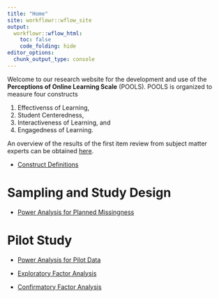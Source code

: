 ```yaml
---
title: "Home"
site: workflowr::wflow_site
output:
  workflowr::wflow_html:
    toc: false
    code_folding: hide
editor_options:
  chunk_output_type: console
---
```


Welcome to our research website for the development and use of the __Perceptions of Online Learning Scale__ (POOLS).
POOLS is organized to measure four constructs

1. Effectivenss of Learning,
2. Student Centeredness, 
3. Interactiveness of Learning, and
4. Engagedness of Learning.

An overview of the results of the first item review from subject matter experts can be obtained [here](static/Overivew of Item Review Results.docx).


* [Construct Definitions](pools-definitions.html)


# Sampling and Study Design

* [Power Analysis for Planned Missingness](power-calculation.html)

# Pilot Study

* [Power Analysis for Pilot Data](pilot-study-power-calculation.html)

* [Exploratory Factor Analysis](pilot-study-EFA.html)

* [Confirmatory Factor Analysis](pilot-study-CFA.html)

